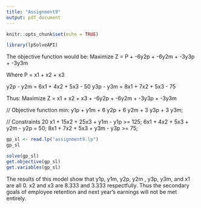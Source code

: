 ```yaml
---
title: "Assignment9"
output: pdf_document
---
```


```r
knitr::opts_chunk$set(echo = TRUE)
```

```r
library(lpSolveAPI)

```

The objective function would be:
Maximize Z = P + -6y2p + -6y2m + -3y3p + -3y3m

Where P = x1 + x2 + x3

y2p - y2m = 6x1 + 4x2 + 5x3 - 50
y3p - y3m = 8x1 + 7x2 + 5x3 - 75

Thus:
Maximize Z = x1 + x2 + x3 + -6y2p + -6y2m + -3y3p + -3y3m



// Objective function
min: y1p + y1m + 6 y2p + 6 y2m + 3 y3p + 3 y3m;

// Constraints
20 x1 + 15x2 + 25x3 + y1m - y1p >= 125;
6x1 + 4x2 + 5x3 + y2m - y2p = 50;
8x1 + 7x2 + 5x3 + y3m - y3p >= 75;

```r
gp_sl <- read.lp("assignment9.lp")
gp_sl
```

```r
solve(gp_sl)
get.objective(gp_sl)
get.variables(gp_sl)
```

The results of this model show that y1p, y1m, y2p, y2m , y3p, y3m, and x1 are all 0. x2 and x3 are 8.333 and 3.333 respectfully. Thus the secondary goals of employee retention and next year's earnings will not be met entirely.



